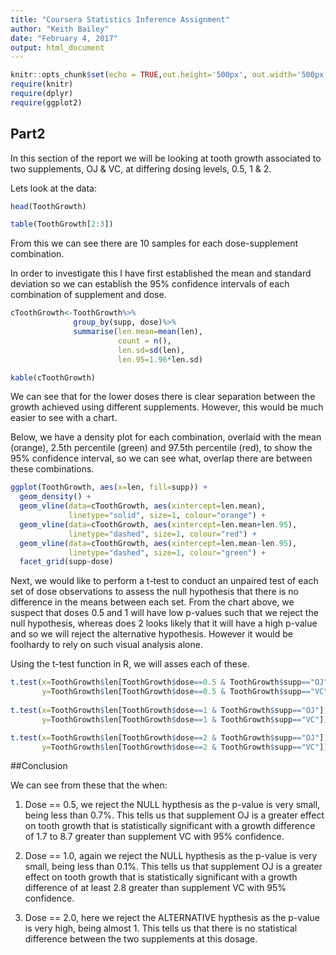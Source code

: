 ```yaml
---
title: "Coursera Statistics Inference Assignment"
author: "Keith Bailey"
date: "February 4, 2017"
output: html_document
---
```


```r
knitr::opts_chunk$set(echo = TRUE,out.height='500px', out.width='500px', dpi=200)
require(knitr)
require(dplyr)
require(ggplot2)
```

## Part2

In this section of the report we will be looking at tooth growth associated to two supplements, OJ & VC, at differing dosing levels, 0.5, 1 & 2.

Lets look at the data:

```r
head(ToothGrowth)

table(ToothGrowth[2:3])
```
  
From this we can see there are 10 samples for each dose-supplement combination.

In order to investigate this I have first established the mean and standard deviation so we can establish the 95% confidence intervals of each combination of supplement and dose.

```r

cToothGrowth<-ToothGrowth%>%
              group_by(supp, dose)%>%
              summarise(len.mean=mean(len),
                        count = n(),
                        len.sd=sd(len),
                        len.95=1.96*len.sd)

kable(cToothGrowth)
```
  
We can see that for the lower doses there is clear separation between the growth achieved using different supplements. However, this would be much easier to see with a chart.

Below, we have a density plot for each combination, overlaid with the mean (orange), 2.5th percentile (green) and 97.5th percentile (red), to show the 95% confidence interval, so we can see what, overlap there are between these combinations.

```r

ggplot(ToothGrowth, aes(x=len, fill=supp)) +
  geom_density() +
  geom_vline(data=cToothGrowth, aes(xintercept=len.mean),
             linetype="solid", size=1, colour="orange") +
  geom_vline(data=cToothGrowth, aes(xintercept=len.mean+len.95),
             linetype="dashed", size=1, colour="red") +
  geom_vline(data=cToothGrowth, aes(xintercept=len.mean-len.95),
             linetype="dashed", size=1, colour="green") +
  facet_grid(supp~dose)

```
  
Next, we would like to perform a t-test to conduct an unpaired test of each set of dose observations to assess the null hypothesis that there is no difference in the means between each set. From the chart above, we suspect that doses 0.5 and 1 will have low p-values such that we reject the null hypothesis, whereas does 2 looks likely that it will have a high p-value and so we will reject the alternative hypothesis. However it would be foolhardy to rely on such visual analysis alone.

Using the t-test function in R, we will asses each of these.
```r

t.test(x=ToothGrowth$len[ToothGrowth$dose==0.5 & ToothGrowth$supp=="OJ"],
       y=ToothGrowth$len[ToothGrowth$dose==0.5 & ToothGrowth$supp=="VC"])
       
t.test(x=ToothGrowth$len[ToothGrowth$dose==1 & ToothGrowth$supp=="OJ"],
       y=ToothGrowth$len[ToothGrowth$dose==1 & ToothGrowth$supp=="VC"])

t.test(x=ToothGrowth$len[ToothGrowth$dose==2 & ToothGrowth$supp=="OJ"],
       y=ToothGrowth$len[ToothGrowth$dose==2 & ToothGrowth$supp=="VC"])

```
  
##Conclusion

We can see from these that the when:

1. Dose == 0.5, we reject the NULL hypthesis as the p-value is very small, being less than 0.7%. This tells us that supplement OJ is a greater effect on tooth growth that is statistically significant with a growth difference of 1.7 to 8.7 greater than supplement VC with 95% confidence.

2. Dose == 1.0, again we reject the NULL hypthesis as the p-value is very small, being less than 0.1%. This tells us that supplement OJ is a greater effect on tooth growth that is statistically significant with a growth difference of at least 2.8 greater than supplement VC with 95% confidence.

3. Dose == 2.0, here we reject the ALTERNATIVE hypthesis as the p-value is very high, being almost 1. This tells us that there is no statistical difference between the two supplements at this dosage.